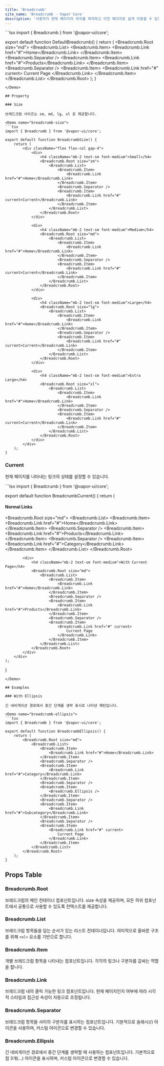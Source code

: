 ```yaml
---
title: 'Breadcrumb'
site_name: 'Breadcrumb - Vapor Core'
description: '사용자가 현재 페이지의 위치를 파악하고 이전 페이지로 쉽게 이동할 수 있도록 도와주는 네비게이션 컴포넌트입니다.'
---
```


<Demo name="default-breadcrumb">
```tsx
import { Breadcrumb } from '@vapor-ui/core';

export default function DefaultBreadcrumb() {
    return (
        <Breadcrumb.Root size="md">
            <Breadcrumb.List>
                <Breadcrumb.Item>
                    <Breadcrumb.Link href="#">Home</Breadcrumb.Link>
                </Breadcrumb.Item>
                <Breadcrumb.Separator />
                <Breadcrumb.Item>
                    <Breadcrumb.Link href="#">Products</Breadcrumb.Link>
                </Breadcrumb.Item>
                <Breadcrumb.Separator />
                <Breadcrumb.Item>
                    <Breadcrumb.Link href="#" current>
                        Current Page
                    </Breadcrumb.Link>
                </Breadcrumb.Item>
            </Breadcrumb.List>
        </Breadcrumb.Root>
    );
}
```
</Demo>

## Property

### Size

브레드크럼 사이즈는 sm, md, lg, xl 로 제공합니다.

<Demo name="breadcrumb-size">
```tsx
import { Breadcrumb } from '@vapor-ui/core';

export default function BreadcrumbSize() {
    return (
        <div className="flex flex-col gap-4">
            <div>
                <h4 className="mb-2 text-sm font-medium">Small</h4>
                <Breadcrumb.Root size="sm">
                    <Breadcrumb.List>
                        <Breadcrumb.Item>
                            <Breadcrumb.Link href="#">Home</Breadcrumb.Link>
                        </Breadcrumb.Item>
                        <Breadcrumb.Separator />
                        <Breadcrumb.Item>
                            <Breadcrumb.Link href="#" current>Current</Breadcrumb.Link>
                        </Breadcrumb.Item>
                    </Breadcrumb.List>
                </Breadcrumb.Root>
            </div>

            <div>
                <h4 className="mb-2 text-sm font-medium">Medium</h4>
                <Breadcrumb.Root size="md">
                    <Breadcrumb.List>
                        <Breadcrumb.Item>
                            <Breadcrumb.Link href="#">Home</Breadcrumb.Link>
                        </Breadcrumb.Item>
                        <Breadcrumb.Separator />
                        <Breadcrumb.Item>
                            <Breadcrumb.Link href="#" current>Current</Breadcrumb.Link>
                        </Breadcrumb.Item>
                    </Breadcrumb.List>
                </Breadcrumb.Root>
            </div>

            <div>
                <h4 className="mb-2 text-sm font-medium">Large</h4>
                <Breadcrumb.Root size="lg">
                    <Breadcrumb.List>
                        <Breadcrumb.Item>
                            <Breadcrumb.Link href="#">Home</Breadcrumb.Link>
                        </Breadcrumb.Item>
                        <Breadcrumb.Separator />
                        <Breadcrumb.Item>
                            <Breadcrumb.Link href="#" current>Current</Breadcrumb.Link>
                        </Breadcrumb.Item>
                    </Breadcrumb.List>
                </Breadcrumb.Root>
            </div>

            <div>
                <h4 className="mb-2 text-sm font-medium">Extra Large</h4>
                <Breadcrumb.Root size="xl">
                    <Breadcrumb.List>
                        <Breadcrumb.Item>
                            <Breadcrumb.Link href="#">Home</Breadcrumb.Link>
                        </Breadcrumb.Item>
                        <Breadcrumb.Separator />
                        <Breadcrumb.Item>
                            <Breadcrumb.Link href="#" current>Current</Breadcrumb.Link>
                        </Breadcrumb.Item>
                    </Breadcrumb.List>
                </Breadcrumb.Root>
            </div>
        </div>
    );
}
```
</Demo>

### Current

현재 페이지를 나타내는 링크의 상태를 설정할 수 있습니다.

<Demo name="breadcrumb-current">
```tsx
import { Breadcrumb } from '@vapor-ui/core';

export default function BreadcrumbCurrent() {
    return (
        <div className="flex flex-col gap-4">
            <div>
                <h4 className="mb-2 text-sm font-medium">Normal Links</h4>
                <Breadcrumb.Root size="md">
                    <Breadcrumb.List>
                        <Breadcrumb.Item>
                            <Breadcrumb.Link href="#">Home</Breadcrumb.Link>
                        </Breadcrumb.Item>
                        <Breadcrumb.Separator />
                        <Breadcrumb.Item>
                            <Breadcrumb.Link href="#">Products</Breadcrumb.Link>
                        </Breadcrumb.Item>
                        <Breadcrumb.Separator />
                        <Breadcrumb.Item>
                            <Breadcrumb.Link href="#">Category</Breadcrumb.Link>
                        </Breadcrumb.Item>
                    </Breadcrumb.List>
                </Breadcrumb.Root>
            </div>

            <div>
                <h4 className="mb-2 text-sm font-medium">With Current Page</h4>
                <Breadcrumb.Root size="md">
                    <Breadcrumb.List>
                        <Breadcrumb.Item>
                            <Breadcrumb.Link href="#">Home</Breadcrumb.Link>
                        </Breadcrumb.Item>
                        <Breadcrumb.Separator />
                        <Breadcrumb.Item>
                            <Breadcrumb.Link href="#">Products</Breadcrumb.Link>
                        </Breadcrumb.Item>
                        <Breadcrumb.Separator />
                        <Breadcrumb.Item>
                            <Breadcrumb.Link href="#" current>
                                Current Page
                            </Breadcrumb.Link>
                        </Breadcrumb.Item>
                    </Breadcrumb.List>
                </Breadcrumb.Root>
            </div>
        </div>
    );
}
```
</Demo>

## Examples

### With Ellipsis

긴 네비게이션 경로에서 중간 단계를 생략 표시로 나타낸 패턴입니다.

<Demo name="breadcrumb-ellipsis">
```tsx
import { Breadcrumb } from '@vapor-ui/core';

export default function BreadcrumbEllipsis() {
    return (
        <Breadcrumb.Root size="md">
            <Breadcrumb.List>
                <Breadcrumb.Item>
                    <Breadcrumb.Link href="#">Home</Breadcrumb.Link>
                </Breadcrumb.Item>
                <Breadcrumb.Separator />
                <Breadcrumb.Item>
                    <Breadcrumb.Link href="#">Category</Breadcrumb.Link>
                </Breadcrumb.Item>
                <Breadcrumb.Separator />
                <Breadcrumb.Item>
                    <Breadcrumb.Ellipsis />
                </Breadcrumb.Item>
                <Breadcrumb.Separator />
                <Breadcrumb.Item>
                    <Breadcrumb.Link href="#">Subcategory</Breadcrumb.Link>
                </Breadcrumb.Item>
                <Breadcrumb.Separator />
                <Breadcrumb.Item>
                    <Breadcrumb.Link href="#" current>
                        Current Page
                    </Breadcrumb.Link>
                </Breadcrumb.Item>
            </Breadcrumb.List>
        </Breadcrumb.Root>
    );
}
```
</Demo>

## Props Table

### Breadcrumb.Root

브레드크럼의 메인 컨테이너 컴포넌트입니다. size 속성을 제공하며, 모든 하위 컴포넌트에서 공통으로 사용할 수 있도록 컨텍스트를 제공합니다.

<ComponentPropsTable file="breadcrumb" section="props" />

### Breadcrumb.List

브레드크럼 항목들을 담는 순서가 있는 리스트 컨테이너입니다. 의미적으로 올바른 구조를 위해 `<ol>` 요소를 기반으로 합니다.

<ComponentPropsTable file="breadcrumb" section="listProps" />

### Breadcrumb.Item

개별 브레드크럼 항목을 나타내는 컴포넌트입니다. 각각의 링크나 구분자를 감싸는 역할을 합니다.

<ComponentPropsTable file="breadcrumb" section="itemProps" />

### Breadcrumb.Link

브레드크럼 내의 클릭 가능한 링크 컴포넌트입니다. 현재 페이지인지 여부에 따라 시각적 스타일과 접근성 속성이 자동으로 조정됩니다.

<ComponentPropsTable file="breadcrumb" section="linkProps" />

### Breadcrumb.Separator

브레드크럼 항목들 사이의 구분자를 표시하는 컴포넌트입니다. 기본적으로 슬래시(/) 아이콘을 사용하며, 커스텀 아이콘으로 변경할 수 있습니다.

<ComponentPropsTable file="breadcrumb" section="separatorProps" />

### Breadcrumb.Ellipsis

긴 네비게이션 경로에서 중간 단계를 생략할 때 사용하는 컴포넌트입니다. 기본적으로 점 3개(...) 아이콘을 표시하며, 커스텀 아이콘으로 변경할 수 있습니다.

<ComponentPropsTable file="breadcrumb" section="ellipsisProps" />